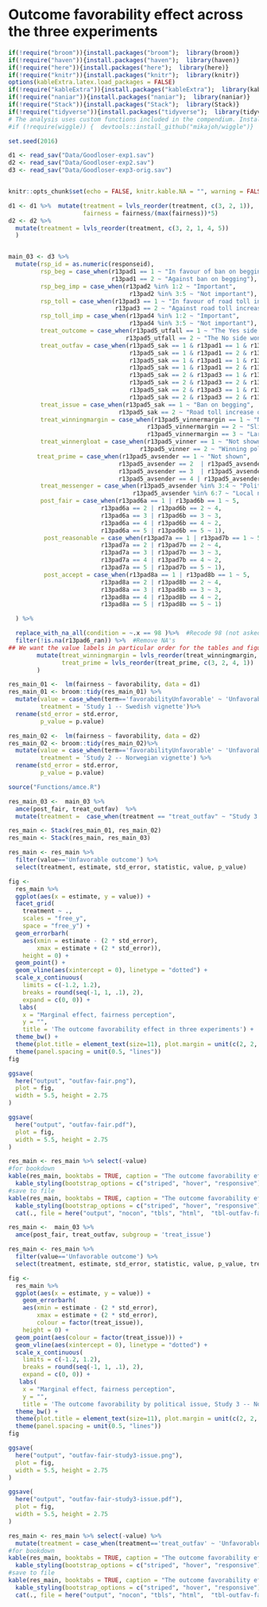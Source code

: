 # Outcome favorability effect across the three experiments

```r
if(!require("broom")){install.packages("broom");  library(broom)}
if(!require("haven")){install.packages("haven");  library(haven)}
if(!require("here")){install.packages("here");  library(here)}
if(!require("knitr")){install.packages("knitr");  library(knitr)}
options(kableExtra.latex.load_packages = FALSE) 
if(!require("kableExtra")){install.packages("kableExtra");  library(kableExtra)}
if(!require("naniar")){install.packages("naniar");  library(naniar)}
if(!require("Stack")){install.packages("Stack");  library(Stack)}
if(!require("tidyverse")){install.packages("tidyverse");  library(tidyverse)}
# The analysis uses custom functions included in the compendium. Install the included pkg with `devtools::install()` or just install from github with:
#if (!require(wiggle)) {  devtools::install_github("mikajoh/wiggle")}

set.seed(2016)

d1 <- read_sav("Data/Goodloser-exp1.sav")
d2 <- read_sav("Data/Goodloser-exp2.sav")
d3 <- read_sav("Data/Goodloser-exp3-orig.sav")


knitr::opts_chunk$set(echo = FALSE, knitr.kable.NA = "", warning = FALSE, message = FALSE)
```

```r
d1 <- d1 %>%  mutate(treatment = lvls_reorder(treatment, c(3, 2, 1)),
                     fairness = fairness/(max(fairness))*5)
d2 <- d2 %>%
  mutate(treatment = lvls_reorder(treatment, c(3, 2, 1, 4, 5)) 
  )


main_03 <- d3 %>% 
  mutate(rsp_id = as.numeric(responseid),
         rsp_beg = case_when(r13pad1 == 1 ~ "In favour of ban on begging",
                             r13pad1 == 2 ~ "Against ban on begging"),
         rsp_beg_imp = case_when(r13pad2 %in% 1:2 ~ "Important",
                                  r13pad2 %in% 3:5 ~ "Not important"),
         rsp_toll = case_when(r13pad3 == 1 ~ "In favour of road toll increase of diesel cars",
                              r13pad3 == 2 ~ "Against road toll increase of diesel cars"),
         rsp_toll_imp = case_when(r13pad4 %in% 1:2 ~ "Important",
                                  r13pad4 %in% 3:5 ~ "Not important"),
         treat_outcome = case_when(r13pad5_utfall == 1 ~ "The Yes side won the vote",
                                 r13pad5_utfall == 2 ~ "The No side won the vote"),
         treat_outfav = case_when(r13pad5_sak == 1 & r13pad1 == 1 & r13pad5_utfall == 1 ~ "Favorable outcome",
                                  r13pad5_sak == 1 & r13pad1 == 2 & r13pad5_utfall == 2 ~ "Favorable outcome",
                                  r13pad5_sak == 1 & r13pad1 == 1 & r13pad5_utfall == 2 ~ "Unfavorable outcome",
                                  r13pad5_sak == 1 & r13pad1 == 2 & r13pad5_utfall == 1 ~ "Unfavorable outcome",
                                  r13pad5_sak == 2 & r13pad3 == 1 & r13pad5_utfall == 1 ~ "Favorable outcome",
                                  r13pad5_sak == 2 & r13pad3 == 2 & r13pad5_utfall == 2 ~ "Favorable outcome",
                                  r13pad5_sak == 2 & r13pad3 == 1 & r13pad5_utfall == 2 ~ "Unfavorable outcome",
                                  r13pad5_sak == 2 & r13pad3 == 2 & r13pad5_utfall == 1 ~ "Unfavorable outcome"),
         treat_issue = case_when(r13pad5_sak == 1 ~ "Ban on begging",
                               r13pad5_sak == 2 ~ "Road toll increase of diesel cars"),
         treat_winningmargin = case_when(r13pad5_vinnermargin == 1 ~ "Not shown",
                                       r13pad5_vinnermargin == 2 ~ "Slight majority",
                                       r13pad5_vinnermargin == 3 ~ "Large majority"),
         treat_winnergloat = case_when(r13pad5_vinner == 1 ~ "Not shown",
                                     r13pad5_vinner == 2 ~ "Winning politician gloats"),
        treat_prime = case_when(r13pad5_avsender == 1 ~ "Not shown",
                               r13pad5_avsender == 2  | r13pad5_avsender == 5 ~ "No prime",
                               r13pad5_avsender == 3  | r13pad5_avsender == 6 ~ "Specific prime",
                               r13pad5_avsender == 4 | r13pad5_avsender == 7 ~ "General prime"),
         treat_messenger = case_when(r13pad5_avsender %in% 3:4 ~ "Political leader",
                                   r13pad5_avsender %in% 6:7 ~ "Local newspaper"),
         post_fair = case_when(r13pad6a == 1 | r13pad6b == 1 ~ 5,
                          r13pad6a == 2 | r13pad6b == 2 ~ 4,
                          r13pad6a == 3 | r13pad6b == 3 ~ 3,
                          r13pad6a == 4 | r13pad6b == 4 ~ 2,
                          r13pad6a == 5 | r13pad6b == 5 ~ 1),
          post_reasonable = case_when(r13pad7a == 1 | r13pad7b == 1 ~ 5,
                          r13pad7a == 2 | r13pad7b == 2 ~ 4,
                          r13pad7a == 3 | r13pad7b == 3 ~ 3,
                          r13pad7a == 4 | r13pad7b == 4 ~ 2,
                          r13pad7a == 5 | r13pad7b == 5 ~ 1),
          post_accept = case_when(r13pad8a == 1 | r13pad8b == 1 ~ 5,
                          r13pad8a == 2 | r13pad8b == 2 ~ 4,
                          r13pad8a == 3 | r13pad8b == 3 ~ 3,
                          r13pad8a == 4 | r13pad8b == 4 ~ 2,
                          r13pad8a == 5 | r13pad8b == 5 ~ 1)

  ) %>% 

  replace_with_na_all(condition = ~.x == 98 )%>%  #Recode 98 (not asked) as missing
  filter(!is.na(r13pad6_ran)) %>%  #Remove NA's
## We want the value labels in particular order for the tables and figures.
        mutate(treat_winningmargin = lvls_reorder(treat_winningmargin, c(2, 3, 1)), 
               treat_prime = lvls_reorder(treat_prime, c(3, 2, 4, 1)) 
        )
``` 

```r

res_main_01 <-  lm(fairness ~ favorability, data = d1) 
res_main_01 <- broom::tidy(res_main_01) %>% 
  mutate(value = case_when(term=='favorabilityUnfavorable' ~ 'Unfavorable outcome'),
         treatment = 'Study 1 -- Swedish vignette')%>% 
  rename(std_error = std.error,
         p_value = p.value)

res_main_02 <-  lm(fairness ~ favorability, data = d2) 
res_main_02 <- broom::tidy(res_main_02)%>% 
  mutate(value = case_when(term=='favorabilityUnfavorable' ~ 'Unfavorable outcome'),
         treatment = 'Study 2 -- Norwegian vignette') %>% 
  rename(std_error = std.error,
         p_value = p.value)

source("Functions/amce.R")

res_main_03 <-  main_03 %>%
  amce(post_fair, treat_outfav)  %>% 
  mutate(treatment =  case_when(treatment == "treat_outfav" ~ "Study 3 -- Norwegian conjoint"))

res_main <- Stack(res_main_01, res_main_02)
res_main <- Stack(res_main, res_main_03)

res_main <- res_main %>%
  filter(value=='Unfavorable outcome') %>% 
  select(treatment, estimate, std_error, statistic, value, p_value)

fig <-
  res_main %>%
  ggplot(aes(x = estimate, y = value)) +
  facet_grid(
    treatment ~ .,
    scales = "free_y",
    space = "free_y") +
  geom_errorbarh(
    aes(xmin = estimate - (2 * std_error),
        xmax = estimate + (2 * std_error)),
    height = 0) +
  geom_point() +
  geom_vline(aes(xintercept = 0), linetype = "dotted") +
  scale_x_continuous(
    limits = c(-1.2, 1.2),
    breaks = round(seq(-1, 1, .1), 2),
    expand = c(0, 0)) +
   labs(
    x = "Marginal effect, fairness perception",
    y = "",
    title = 'The outcome favorability effect in three experiments') +
  theme_bw() +
  theme(plot.title = element_text(size=11), plot.margin = unit(c(2, 2, 2, 2), "mm"), strip.text.y = element_text(angle = 0, size=6),   axis.text.x=element_text(size=rel(0.6))) +
  theme(panel.spacing = unit(0.5, "lines"))
fig

ggsave(
  here("output", "outfav-fair.png"),
  plot = fig,
  width = 5.5, height = 2.75
)

ggsave(
  here("output", "outfav-fair.pdf"),
  plot = fig,
  width = 5.5, height = 2.75
)

res_main <- res_main %>% select(-value)
#for bookdown
kable(res_main, booktabs = TRUE, caption = "The outcome favorability effect in three experiments", col.names = linebreak(c("Treatment value", "Estimate", "Std. Error", "t-statistic", "p value")), digits = 2) %>%
  kable_styling(bootstrap_options = c("striped", "hover", "responsive")) 
#save to file
kable(res_main, booktabs = TRUE, caption = "The outcome favorability effect in three experiments", col.names = linebreak(c("Treatment value", "Estimate", "Std. Error", "t-statistic", "p value")), digits = 2) %>%
  kable_styling(bootstrap_options = c("striped", "hover", "responsive")) %>% 
  cat(., file = here("output", "nocon", "tbls", "html",  "tbl-outfav-fair.html"))


```

```r
res_main <-  main_03 %>%
  amce(post_fair, treat_outfav, subgroup = 'treat_issue') 

res_main <- res_main %>%
  filter(value=='Unfavorable outcome') %>% 
  select(treatment, estimate, std_error, statistic, value, p_value, treat_issue)

fig <-
  res_main %>%
  ggplot(aes(x = estimate, y = value)) +
    geom_errorbarh(
    aes(xmin = estimate - (2 * std_error),
        xmax = estimate + (2 * std_error),
        colour = factor(treat_issue)),
    height = 0) +
  geom_point(aes(colour = factor(treat_issue))) +
  geom_vline(aes(xintercept = 0), linetype = "dotted") +
  scale_x_continuous(
    limits = c(-1.2, 1.2),
    breaks = round(seq(-1, 1, .1), 2),
    expand = c(0, 0)) +
   labs(
    x = "Marginal effect, fairness perception",
    y = "",
    title = 'The outcome favorability by political issue, Study 3 -- Norwegian conjoint') +
  theme_bw() +
  theme(plot.title = element_text(size=11), plot.margin = unit(c(2, 2, 2, 2), "mm"), strip.text.y = element_text(angle = 0, size=6),   axis.text.x=element_text(size=rel(0.6))) +
  theme(panel.spacing = unit(0.5, "lines"))
fig

ggsave(
  here("output", "outfav-fair-study3-issue.png"),
  plot = fig,
  width = 5.5, height = 2.75
)

ggsave(
  here("output", "outfav-fair-study3-issue.pdf"),
  plot = fig,
  width = 5.5, height = 2.75
)

res_main <- res_main %>% select(-value) %>% 
  mutate(treatment = case_when(treatment=='treat_outfav' ~ 'Unfavorable outcome'))
#for bookdown
kable(res_main, booktabs = TRUE, caption = "The outcome favorability effect in three experiments", col.names = linebreak(c("Treatment value", "Estimate", "Std. Error", "t-statistic", "p value", "Issue")), digits = 2) %>%
  kable_styling(bootstrap_options = c("striped", "hover", "responsive")) 
#save to file
kable(res_main, booktabs = TRUE, caption = "The outcome favorability effect in three experiments", col.names = linebreak(c("Treatment value", "Estimate", "Std. Error", "t-statistic", "p value", "Issue")), digits = 2) %>%
  kable_styling(bootstrap_options = c("striped", "hover", "responsive")) %>% 
  cat(., file = here("output", "nocon", "tbls", "html",  "tbl-outfav-fair-study3-issue.html"))

```